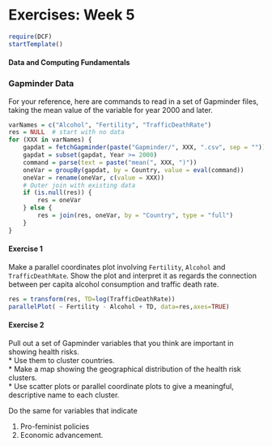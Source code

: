 Exercises: Week 5
========================================================

```r
require(DCF)
startTemplate()
```

#### Data and Computing Fundamentals


### Gapminder Data

For your reference, here are commands to read in a set of Gapminder files, taking the mean value of the variable for year 2000 and later.
```r
varNames = c("Alcohol", "Fertility", "TrafficDeathRate")
res = NULL  # start with no data
for (XXX in varNames) {
    gapdat = fetchGapminder(paste("Gapminder/", XXX, ".csv", sep = ""))
    gapdat = subset(gapdat, Year >= 2000)
    command = parse(text = paste("mean(", XXX, ")"))
    oneVar = groupBy(gapdat, by = Country, value = eval(command))
    oneVar = rename(oneVar, c(value = XXX))
    # Outer join with existing data
    if (is.null(res)) {
        res = oneVar
    } else {
        res = join(res, oneVar, by = "Country", type = "full")
    }
}

```

#### Exercise 1

Make a parallel coordinates plot involving `Fertility`, `Alcohol` and `TrafficDeathRate`.  Show the plot and interpret it as regards the connection between per capita alcohol consumption and traffic death rate.

<!-- Notes for a potential exercise.  What's the relationship between alcohol consumption and traffic deaths.  It appears that fertility has a stronger connection --- the higher the per capita alcohol consumption, the lower the traffic death rate.  Ecological paradox: that this pattern holds true for countries doesn't mean that it will hold true for individual people. -->

```r
res = transform(res, TD=log(TrafficDeathRate))
parallelPlot( ~ Fertility - Alcohol + TD, data=res,axes=TRUE)
```

#### Exercise 2

Pull out a set of Gapminder variables that you think are important 
in showing health risks.  
* Use them to cluster countries.  
* Make a map showing the geographical distribution of the health risk clusters.  
* Use scatter plots or parallel coordinate plots to give a meaningful, descriptive name to each cluster.


Do the same for variables that indicate

1. Pro-feminist policies
2. Economic advancement.

